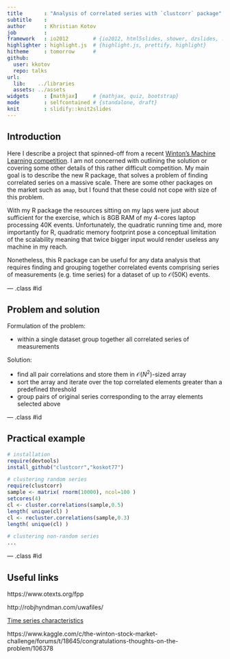 ```yaml
---
title       : "Analysis of correlated series with `clustcorr` package"
subtitle    : 
author      : Khristian Kotov
job         : 
framework   : io2012        # {io2012, html5slides, shower, dzslides, ...}
highlighter : highlight.js  # {highlight.js, prettify, highlight}
hitheme     : tomorrow      # 
github:
  user: kkotov 
  repo: talks
url:
  lib:    ../libraries
  assets: ../assets
widgets     : [mathjax]     # {mathjax, quiz, bootstrap}
mode        : selfcontained # {standalone, draft}
knit        : slidify::knit2slides
---
```


## Introduction

Here I describe a project that spinned-off from a recent
[Winton's Machine Learning competition](https://www.kaggle.com/c/the-winton-stock-market-challenge/data).
I am not concerned with outlining the solution or covering some other details of this rather difficult
competition. My main goal is to describe the new R package, that solves a problem of finding correlated
series on a massive scale. There are some other packages on the market such as `amap`, but I found
that these could not cope with size of this problem.

With my R package the resources sitting on my laps were just about sufficient for the exercise,
which is $\mathcal{8}$GB RAM of my $\mathcal{4}$-cores laptop processing $\mathcal{40}\mathrm{K}$ events.
Unfortunately, the quadratic running time and, more importantly for R, quadratic memory footprint
pose a conceptual limitation of the scalability meaning that twice bigger input would render
useless any machine in my reach.

Nonetheless, this R package can be useful for any data analysis that requires finding and grouping 
together correlated events comprising series of measurements (e.g. time series) for a dataset of
up to $\mathcal{O(50\mathrm{K})}$ events.

--- .class #id

## Problem and solution

Formulation of the problem:

* within a single dataset group together all correlated series of measurements 

Solution:

* find all pair correlations and store them in $\mathcal{O}(N^2)$-sized array
* sort the array and iterate over the top correlated elements greater than a predefined threshold
* group pairs of original series corresponding to the array elements selected above 

--- .class #id

## Practical example

```r
# installation
require(devtools)
install_github("clustcorr","koskot77")

# clustering random series
require(clustcorr)
sample <- matrix( rnorm(10000), ncol=100 )
setcores(4)
cl <- cluster.correlations(sample,0.5)
length( unique(cl) )
cl <- recluster.correlations(sample,0.3)
length( unique(cl) )

# clustering non-random series
...
```

--- .class #id



## Useful links

https://www.otexts.org/fpp

http://robjhyndman.com/uwafiles/

[Time series characteristics](http://robjhyndman.com/papers/characteristic-based-clustering-for-time-series-data/)

https://www.kaggle.com/c/the-winton-stock-market-challenge/forums/t/18645/congratulations-thoughts-on-the-problem/106378


